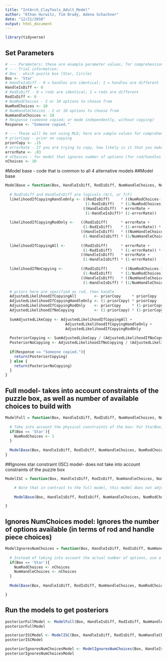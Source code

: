 ```yaml
---
title: "IntArch_ClayTools_Adult_Model"
author: "Ethan Hurwitz, Tim Brady, Adena Schachner"
date: "12/21/2018"
output: html_document
---
```


```r
library(tidyverse)
```

## Set Parameters
```r
# --- Parameters: these are example parameter values, for comprehension purposes ---
# --- Trial information:
# Box - which puzzle box (Star, Circle)
Box <- 'Star'
# HandleIsDiff - 0 = handles are identical; 1 = handles are different
HandleIsDiff <- 0
# RodIsDiff - 0 = rods are identical; 1 = rods are different
RodIsDiff <- 0
# NumRodChoices - 2 or 10 options to choose from
NumRodChoices <- 10
# NumHandleChoices - 2 or 10 options to choose from
NumHandleChoices <- 10
# Response (someone copied; or made independently, without copying)
Response <- "Someone copied."

# --- These will be set using MLE; here are sample values for comprehension purposes
# priorCopy - prior on copying
priorCopy <- .15
# errorRate - If you are trying to copy, how likely is it that you make a mistake and choose a different piece?
errorRate <- .03
# nChoices - for model that ignores number of options (for rod/handles pieces), how many options does it assume were available?
nChoices <- 10
```

#Model base - code that is common to all 4 alternative models
##Model base
```r
ModelBase = function(Box, HandleIsDiff, RodIsDiff, NumHandleChoices, NumRodChoices, priorCopy, Response, errorRate){
  
  # RodIsDiff and HandleIsDiff are logicals (0/1, or T/F)
  likelihoodIfCopyingHandleOnly <- ((RodIsDiff)     * ((NumRodChoices-1)/NumRodChoices) + # if rod is different
                                    (1-RodIsDiff)   * (1/NumRodChoices)) *             # if rod is the same
                                   ((HandleIsDiff)  * errorRate +                   # if handle is different
                                    (1-HandleIsDiff)* (1-errorRate))                # if handle is the same
  
  likelihoodIfCopyingRodOnly <-   ((RodIsDiff)      * errorRate +
                                   (1-RodIsDiff)    * (1-errorRate)) *
                                  ((HandleIsDiff)   * ((NumHandleChoices-1)/NumHandleChoices) + 
                                   (1-HandleIsDiff) * (1/NumHandleChoices))
  
  likelihoodIfCopyingAll <-       ((RodIsDiff)      * errorRate +
                                   (1-RodIsDiff)    * (1-errorRate)) *
                                  ((HandleIsDiff)   * errorRate +
                                   (1-HandleIsDiff) * (1-errorRate))
  
  likelihoodIfNoCopying <-        ((RodIsDiff)      * ((NumRodChoices-1)/NumRodChoices) +
                                   (1-RodIsDiff)    * (1/NumRodChoices)) *
                                  ((HandleIsDiff)   * ((NumHandleChoices-1)/NumHandleChoices) +
                                   (1-HandleIsDiff) * (1/NumHandleChoices))

  # priors here are specified as rod, then handle
  AdjustedLikelihoodIfCopyingAll        <- priorCopy     * priorCopy     * likelihoodIfCopyingAll
  AdjustedLikelihoodIfCopyingHandleOnly <- (1-priorCopy) * priorCopy     * likelihoodIfCopyingHandleOnly
  AdjustedLikelihoodIfCopyingRodOnly    <- priorCopy     * (1-priorCopy) * likelihoodIfCopyingRodOnly
  AdjustedLikelihoodIfNoCopying         <- (1-priorCopy) * (1-priorCopy) * likelihoodIfNoCopying
  
  SumAdjustedLikeCopy <- AdjustedLikelihoodIfCopyingAll + 
                           AdjustedLikelihoodIfCopyingHandleOnly + 
                           AdjustedLikelihoodIfCopyingRodOnly
  
  PosteriorCopying <- SumAdjustedLikeCopy / (AdjustedLikelihoodIfNoCopying + SumAdjustedLikeCopy)
  PosteriorNoCopying <- AdjustedLikelihoodIfNoCopying / (AdjustedLikelihoodIfNoCopying + SumAdjustedLikeCopy)
  
  if(Response == "Someone copied."){
    return(PosteriorCopying)
  } else {
    return(PosteriorNoCopying)
  }
}

```

## Full model- takes into account constraints of the puzzle box, as well as number of available choices to build with
```r

ModelFull = function(Box, HandleIsDiff, RodIsDiff, NumHandleChoices, NumRodChoices, priorCopy, Response, errorRate){
 
  # Take into account the physical constraints of the box: For StarBox, there's only 1 rod option that works. (All handle options always work, on both boxes. For circle box, all rod options work.)
  if(Box == 'Star'){
    NumRodChoices <- 1
  }
  
  ModelBase(Box, HandleIsDiff, RodIsDiff, NumHandleChoices, NumRodChoices, priorCopy, Response, errorRate)
}
```

##Ignores star constraint (ISC) model- does not take into account constraints of the puzzle box

```r
ModelISC = function(Box, HandleIsDiff, RodIsDiff, NumHandleChoices, NumRodChoices, priorCopy, Response, errorRate){

    # Note that in contrast to the full model, this model does not adjust the value of NumRodChoices to take into account the StarBox constraint.
  
    ModelBase(Box, HandleIsDiff, RodIsDiff, NumHandleChoices, NumRodChoices, priorCopy, Response, errorRate)

}
```

## Ignores NumChoices model: Ignores the number of options available (in terms of rod and handle piece choices)

```r
ModelIgnoresNumChoices = function(Box, HandleIsDiff, RodIsDiff, NumHandleChoices, NumRodChoices, priorCopy, Response, errorRate, nChoices){
 
  # Instead of taking into account the actual number of options, use a value that does not change/ is not sensitive to actual number of options (nChoice)
  if(Box == 'Star'){
    NumRodChoices <- nChoices
    NumHandleChoices <- nChoices
  }
  
  ModelBase(Box, HandleIsDiff, RodIsDiff, NumHandleChoices, NumRodChoices, priorCopy, Response, errorRate)

}
```

## Run the models to get posteriors
```r

posteriorFullModel <- ModelFull(Box, HandleIsDiff, RodIsDiff, NumHandleChoices, NumRodChoices, priorCopy, Response, errorRate)
posteriorFullModel

posteriorISCModel <- ModelISC(Box, HandleIsDiff, RodIsDiff, NumHandleChoices, NumRodChoices, priorCopy, Response, errorRate)
posteriorISCModel

posteriorIgnoresNumChoicesModel <- ModelIgnoresNumChoices(Box, HandleIsDiff, RodIsDiff, NumHandleChoices, NumRodChoices, priorCopy, Response, errorRate, nChoices)
posteriorIgnoresNumChoicesModel

```




